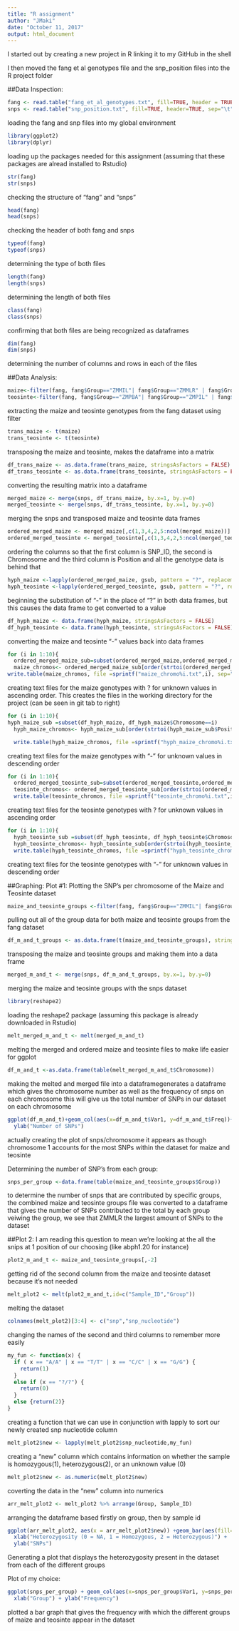 ```yaml
---
title: "R assignment"
author: "JMaki"
date: "October 11, 2017"
output: html_document
---
```

I started out by creating a new project in R linking it to my GitHub in the shell

I then moved the fang et al genotypes file and the snp_position files into the R project folder 

##Data Inspection:
```r
fang <- read.table("fang_et_al_genotypes.txt", fill=TRUE, header = TRUE, sep="\t", stringsAsFactors = FALSE)
snps <- read.table("snp_position.txt", fill=TRUE, header=TRUE, sep="\t", stringsAsFactors = FALSE)

```
loading the fang and snp files into my global environment
```r
library(ggplot2)
library(dplyr)

```
loading up the packages needed for this assignment (assuming that these packages are alread installed to Rstudio)
```r
str(fang)
str(snps)

```
checking the structure of "fang" and "snps"
```r
head(fang)
head(snps)

```
checking the header of both fang and snps
```r
typeof(fang)
typeof(snps)

```
determining the type of both files
```r
length(fang)
length(snps)

```
determining the length of both files
```r
class(fang)
class(snps)

```
confirming that both files are being recognized as dataframes
```r
dim(fang)
dim(snps)

```
determining the number of columns and rows in each of the files

##Data Analysis:
```r
maize<-filter(fang, fang$Group=="ZMMIL"| fang$Group=="ZMMLR" | fang$Group=="ZMMMR")
teosinte<-filter(fang, fang$Group=="ZMPBA"| fang$Group=="ZMPIL" | fang$Group=="ZMPJA")

```
extracting the maize and teosinte genotypes from the fang dataset using filter
```r
trans_maize <- t(maize)
trans_teosinte <- t(teosinte)

```
transposing the maize and teosinte, makes the dataframe into a matrix
```r
df_trans_maize <- as.data.frame(trans_maize, stringsAsFactors = FALSE)
df_trans_teosinte <- as.data.frame(trans_teosinte, stringsAsFactors = FALSE)

```
converting the resulting matrix into a dataframe
```r
merged_maize <- merge(snps, df_trans_maize, by.x=1, by.y=0)
merged_teosinte <- merge(snps, df_trans_teosinte, by.x=1, by.y=0)

```
merging the snps and transposed maize and teosinte data frames
```r
ordered_merged_maize <- merged_maize[,c(1,3,4,2,5:ncol(merged_maize))]
ordered_merged_teosinte <- merged_teosinte[,c(1,3,4,2,5:ncol(merged_teosinte))]

```
ordering the columns so that the first column is SNP_ID, the second is Chromosome and the third column is Position and all the genotype data is behind that
```r
hyph_maize <-lapply(ordered_merged_maize, gsub, pattern = "?", replacement = "-", fixed = TRUE)
hyph_teosinte <-lapply(ordered_merged_teosinte, gsub, pattern = "?", replacement = "-", fixed = TRUE)

```
beginning the substitution of "-" in the place of "?" in both data frames, but this causes the data frame to get converted to a value
```r
df_hyph_maize <- data.frame(hyph_maize, stringsAsFactors = FALSE)
df_hyph_teosinte <- data.frame(hyph_teosinte, stringsAsFactors = FALSE)

```
converting the maize and teosinte "-" values back into data frames
```r
for (i in 1:10){
  ordered_merged_maize_sub=subset(ordered_merged_maize,ordered_merged_maize$Chromosome==i)
  maize_chromos<- ordered_merged_maize_sub[order(strtoi(ordered_merged_maize_sub$Position)),]
write.table(maize_chromos, file =sprintf("maize_chromo%i.txt",i), sep=" ", quote=FALSE, row.names=FALSE, col.names=FALSE)}

```
creating text files for the maize genotypes with ? for unknown values in ascending order. This creates the files in the working directory for the project (can be seen in git tab to right)
```r
for (i in 1:10){
hyph_maize_sub =subset(df_hyph_maize, df_hyph_maize$Chromosome==i)
  hyph_maize_chromos<- hyph_maize_sub[order(strtoi(hyph_maize_sub$Position), decreasing = TRUE),]

  write.table(hyph_maize_chromos, file =sprintf("hyph_maize_chromo%i.txt",i), sep=" ", quote=FALSE, row.names=FALSE, col.names=FALSE)}

```
creating text files for the maize genotypes with "-" for unknown values in descending order
```r
for (i in 1:10){
  ordered_merged_teosinte_sub=subset(ordered_merged_teosinte,ordered_merged_teosinte$Chromosome==i)
  teosinte_chromos<- ordered_merged_teosinte_sub[order(strtoi(ordered_merged_teosinte_sub$Position)),]
  write.table(teosinte_chromos, file =sprintf("teosinte_chromo%i.txt",i), sep=" ", quote=FALSE, row.names=FALSE, col.names=FALSE)}

```
creating text files for the teosinte genotypes with ? for unknown values in ascending order
```r
for (i in 1:10){
  hyph_teosinte_sub =subset(df_hyph_teosinte, df_hyph_teosinte$Chromosome==i)
  hyph_teosinte_chromos<- hyph_teosinte_sub[order(strtoi(hyph_teosinte_sub$Position), decreasing = TRUE),]
  write.table(hyph_teosinte_chromos, file =sprintf("hyph_teosinte_chromo%i.txt",i), sep=" ", quote=FALSE, row.names=FALSE, col.names=FALSE)}

```
creating text files for the teosinte genotypes with "-" for unknown values in descending order

##Graphing:
Plot #1: 
Plotting the SNP's per chromosome of the Maize and Teosinte dataset
```r
maize_and_teosinte_groups <-filter(fang, fang$Group=="ZMMIL"| fang$Group=="ZMMLR" | fang$Group=="ZMMMR" | fang$Group=="ZMPBA"| fang$Group=="ZMPIL" | fang$Group=="ZMPJA")
```
pulling out all of the group data for both maize and teosinte groups from the fang dataset
```r
df_m_and_t_groups <- as.data.frame(t(maize_and_teosinte_groups), stringsAsFactors = FALSE)
```
transposing the maize and teosinte groups and making them into a data frame
```r
merged_m_and_t <- merge(snps, df_m_and_t_groups, by.x=1, by.y=0)
```
merging the maize and teosinte groups with the snps dataset
```r
library(reshape2)
```
loading the reshape2 package (assuming this package is already downloaded in Rstudio)
```r
melt_merged_m_and_t <- melt(merged_m_and_t)
```
melting the merged and ordered maize and teosinte files to make life easier for ggplot
```r
df_m_and_t <-as.data.frame(table(melt_merged_m_and_t$Chromosome))
```
making the melted and merged file into a dataframegenerates a dataframe which gives the chromosome number as well as the frequency of snps on each chromosome
this will give us the total number of SNPs in our dataset on each chromosome

```r
ggplot(df_m_and_t)+geom_col(aes(x=df_m_and_t$Var1, y=df_m_and_t$Freq))+ xlab("Chromosome") +
  ylab("Number of SNPs")

```
actually creating the plot of snps/chromosome it appears as though chromosome 1 accounts for the most SNPs within the dataset for maize and teosinte

Determining the number of SNP's from each group:
```r
snps_per_group <-data.frame(table(maize_and_teosinte_groups$Group))
```
to determine the number of snps that are contributed by specific groups, the combined maize and teosinte groups file was converted to a dataframe that gives the number of SNPs contributed to the total by each group veiwing the group, we see that ZMMLR the largest amount of SNPs to the dataset


##Plot 2:
I am reading this question to mean we're looking at the all the snips at 1 position of our choosing (like abph1.20 for instance)
```r
plot2_m_and_t <- maize_and_teosinte_groups[,-2]
```
getting rid of the second column from the maize and teosinte dataset because it's not needed
```r
melt_plot2 <- melt(plot2_m_and_t,id=c("Sample_ID","Group"))
```
melting the dataset
```r
colnames(melt_plot2)[3:4] <- c("snp","snp_nucleotide") 
```
changing the names of the second and third columns to remember more easily
```r
my_fun <- function(x) {
  if ( x == "A/A" | x == "T/T" | x == "C/C" | x == "G/G") {
    return(1)
  }
  else if (x == "?/?") {
    return(0)
  }
  else {return(2)}
}

```
creating a function that we can use in conjunction with lapply to sort our newly created snp nucleotide column
```r
melt_plot2$new <- lapply(melt_plot2$snp_nucleotide,my_fun)
```
creating a "new" column which contains information on whether the sample is homozygous(1), heterozygous(2), or an unknown value (0)
```r
melt_plot2$new <- as.numeric(melt_plot2$new)

```
coverting the data in the "new" column into numerics
```r
arr_melt_plot2 <- melt_plot2 %>% arrange(Group, Sample_ID)
```
arranging the dataframe based firstly on group, then by sample id
```r
ggplot(arr_melt_plot2, aes(x = arr_melt_plot2$new)) +geom_bar(aes(fill=arr_melt_plot2$Group)) + 
  xlab("Heterozygosity (0 = NA, 1 = Homozygous, 2 = Heterozygous)") + 
  ylab("SNPs")
```
Generating a plot that displays the heterozygosity present in the dataset from each of the different groups

Plot of my choice:
```r
ggplot(snps_per_group) + geom_col(aes(x=snps_per_group$Var1, y=snps_per_group$Freq)) +
  xlab("Group") + ylab("Frequency") 

```
plotted a bar graph that gives the frequency with which the different groups of maize and teosinte appear in the dataset








